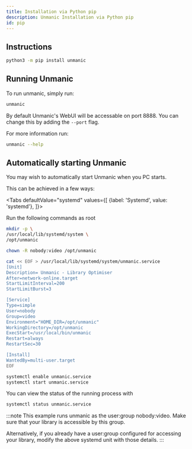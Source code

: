 ```yaml
---
title: Installation via Python pip
description: Unmanic Installation via Python pip
id: pip
---
```


## Instructions

```bash
python3 -m pip install unmanic
```


## Running Unmanic

To run unmanic, simply run:

```bash
unmanic
```

By default Unmanic's WebUI will be accessable on port 8888. You can change this by adding the `--port` flag.

For more information run:
```bash
unmanic --help
```


## Automatically starting Unmanic

You may wish to automatically start Unmanic when you PC starts.

This can be achieved in a few ways:


<Tabs
  defaultValue="systemd"
  values={[
    {label: 'Systemd', value: 'systemd'},
  ]}>
  <TabItem value="systemd">

Run the following commands as root

```bash
mkdir -p \
/usr/local/lib/systemd/system \
/opt/unmanic

chown -R nobody:video /opt/unmanic

cat << EOF > /usr/local/lib/systemd/system/unmanic.service
[Unit]
Description= Unmanic - Library Optimiser
After=network-online.target
StartLimitInterval=200
StartLimitBurst=3

[Service]
Type=simple
User=nobody
Group=video
Environment="HOME_DIR=/opt/unmanic"
WorkingDirectory=/opt/unmanic
ExecStart=/usr/local/bin/unmanic
Restart=always
RestartSec=30

[Install]
WantedBy=multi-user.target
EOF

systemctl enable unmanic.service
systemctl start unmanic.service
```

You can view the status of the running process with
```bash
systemctl status unmanic.service
```

:::note
This example runs unmanic as the user:group nobody:video.
Make sure that your library is accessible by this group.

Alternatively, if you already have a user:group configured
for accessing your library, modify the above systemd unit with those details.
:::

  </TabItem>
</Tabs>
